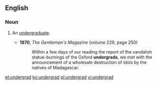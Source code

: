 ==English==

===Noun===
{{en-noun}}

# {{lb|en|informal}} An [[undergraduate]].
#* '''1870''', ''The Gentleman's Magazine'' (volume 229, page 250)
#*: Within a few days of our reading the report of the vandalish statue-burnings of the Oxford '''undergrads''', we met with the announcement of a wholesale destruction of idols by the natives of Madagascar.

[[et:undergrad]]
[[ko:undergrad]]
[[pl:undergrad]]
[[vi:undergrad]]